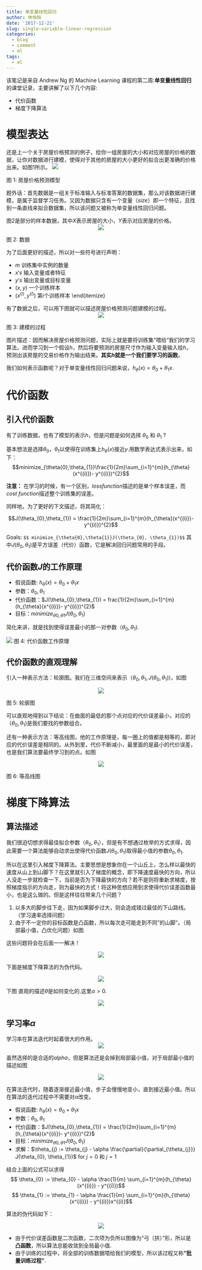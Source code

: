 ```yaml
---
title: 单变量线性回归
author: 申恒恒
date: '2017-12-21'
slug: single-variable-linear-regression
categories:
  - blog
  - comment
  - ml
tags:
  - ml
---
```





\noindent 该笔记是来自 Andrew Ng 的 Machine Learning 课程的第二周:**单变量线性回归**的课堂记录，主要讲解了以下几个内容:

- 代价函数
- 梯度下降算法


# 模型表达
还是上一个关于房屋价格预测的例子，给你一组房屋的大小和对应房屋的价格的数据，让你对数据进行建模，使得对于其他的房屋的大小更好的拟合出更准确的价格出来。如图1所示。
\begin{figure}[htbp]
\begin{center}
  \includegraphics[width=0.5\textwidth]{single_ex_1.png}
  \caption{房屋价格预测模型}\label{figure:single_ex_1}
\end{center}
\end{figure}

![](http://olrs8j04a.bkt.clouddn.com/17-12-21/50192377.jpg)
<p class="caption">
图 1: 房屋价格预测模型
</p>

题外话：首先数据是一组关于标准输入与标准答案的数据集，那么对该数据进行建模，是属于监督学习任务。又因为数据只含有一个变量（$size$）即一个特征，且找到一条直线来拟合数据集，所以该问题又被称为单变量线性回归问题。

图2是部分的样本数据，其中$X$表示房屋的大小，$Y$表示对应房屋的价格。
\begin{figure}[htbp]
\begin{center}
  \includegraphics[width=0.5\textwidth]{s_data.png}
  \caption{数据}\label{figure:s_data}
\end{center}
\end{figure}

<center>
![](http://olrs8j04a.bkt.clouddn.com/17-12-21/25995934.jpg)
</center>
<p class="caption">
图 2: 数据
</p>

为了后面更好的描述，所以对一些符号进行声明：

- $m$ 训练集中实例的数量
- $x's$ 输入变量或者特征
- $y's$ 输出变量或目标变量
- $(x,y)$ 一个训练样本
- $(x^{(i)},y^{(i)})$ 第$i$个训练样本
\end{itemize}

有了数据之后，可以用下图就可以描述房屋价格预测问题建模的过程。
\begin{figure}[htbp]
\begin{center}
  \includegraphics[width=0.5\textwidth]{procedure.png}
  \caption{建模的过程}\label{figure:precedure}
\end{center}
\end{figure}
<center>
![](http://olrs8j04a.bkt.clouddn.com/17-12-21/49786727.jpg)
</center>
<p class="caption">
图 3: 建模的过程
</p>

图片描述：因而解决房屋价格预测问题，实际上就是要将训练集”喂给“我们的学习算法，进而学习到一个假设$h$，然后将要预测的房屋尺寸作为输入变量输入给$h$，预测出该房屋的交易价格作为输出结果。**其实$h$就是一个我们要学习的函数**。

我们如何表示函数呢？对于单变量线性回归问题来说，$h_{\theta}(x) = \theta_{0} + \theta_{1} x$.

# 代价函数
## 引入代价函数
有了训练数据，也有了模型的表示$h$，但是问题是如何选择 $\theta_{0}$ 和 $\theta_{1}$ ?

基本想法是选择$\theta_{0}$，$\theta_{1}$以使得在训练集上$h_{\theta}(x)$接近$y$.用数学表达式表示出来，如下：
$$minimize_{\theta{0},\theta_{1}}\frac{1}{2m}\sum_{i=1}^{m}(h_{\theta}(x^{(i)})- y^{(i)})^{2}$$

**注意：** 在学习的时候，有一个区别，$loss function$描述的是单个样本误差，而$cost$ $function$描述整个训练集的误差。

同样地，为了更好的下文描述，将其简化：

$$J(\theta_{0},\theta_{1}) = \frac{1}{2m}\sum_{i=1}^{m}(h_{\theta}(x^{(i)})- y^{(i)})^{2}$$

Goals: `$$ minimize_{\theta{0},\theta{1}}J(\theta_{0}, \theta_{1})$$` 
其中$J(\theta_{0}, \theta_{1})$是平方误差（代价）函数，它是解决回归问题常用的手段。

## 代价函数$J$的工作原理

	
- 假说函数:	$h_{\theta}(x) = \theta_{0} + \theta_{1}x$ 
- 参数：$\theta_{0}, \theta_{1}$ 
- 代价函数：$J(\theta_{0},\theta_{1}) = frac{1}{2m}\sum_{i=1}^{m}(h_{\theta}(x^{(i)})- y^{(i)})^{2}$ 
- 目标：$minimize_{\theta{0},\theta{1}}J(\theta_{0}, \theta_{1})$

简化来讲，就是找到使得误差最小的那一对参数（$\theta_{0}, \theta_{1}$).

\begin{figure}[htbp]
	\begin{center}
		\includegraphics[width=0.8\textwidth]{cost.png}
		\caption{代价函数工作原理}\label{figure:cost}
	\end{center}
\end{figure}

<p class="caption">
![](http://olrs8j04a.bkt.clouddn.com/17-12-21/26673069.jpg)
图 4: 代价函数工作原理
</p>


## 代价函数的直观理解
引入一种表示方法：轮廓图。我们在三维空间来表示（$\theta_{0}, \theta_{1}, J(\theta_{0}, \theta_{1})$)，如图\ref{figure:contour}

\begin{figure}[htbp]
	\begin{center}
		\includegraphics[width=0.5\textwidth]{contour.png}
		\caption{轮廓图}\label{figure:contour}
	\end{center}
\end{figure}
<center>
![](http://olrs8j04a.bkt.clouddn.com/17-12-21/12948998.jpg)
</center>
<p class="caption">

图 5: 轮廓图
</p>



可以直观地得到以下结论：在曲面的最低的那个点对应的代价误差最小，对应的（$\theta_{0}, \theta_{1}$)是我们要找的参数组合。

还有一种表示方法：等高线图，他的工作原理是，每一圈上的值都是相等的，即对应的代价误差是相同的。从外到里，代价不断减小，最里面的是最小的代价误差，也是我们算法要最终学习到的点。如图\ref{figure:contour_2}


\begin{figure}[htbp]
	\begin{center}
		\includegraphics[width=0.5\textwidth]{contour_2.png}
		\caption{等高线图}\label{figure:contour_2}
	\end{center}
\end{figure}
<center>
![](http://olrs8j04a.bkt.clouddn.com/17-12-21/66180792.jpg)
</center>
<p class="caption">
图 6: 等高线图
</p>

# 梯度下降算法
## 算法描述
我们很迫切想求得最佳拟合参数（$\theta_{0}, \theta_{1}$），但是有不想通过枚举的方式求得，因此需要一个算法能够自动求出使得代价函数$J(\theta_{0}, \theta_{1})$取得最小值的参数$\theta_{0}, \theta_{1}$.

所以在这里引入梯度下降算法。主要思想是想象你在一个山丘上，怎么样以最快的速度从山上到山脚下？在这里就引入了梯度的概念，即下降速度最快的方向，所以人没走一步就检查一下，当前是否为下降最快的方向？若不是则将重新求梯度，按照梯度指示的方向走，则为最快的方式！将这种思想应用到求使得代价误差函数最小，也是这么做的。但是这样往往带来几个问题？

1. 以多大的脚步往下走，因为如果脚步过大，则会造成错过最佳的下山路线。（学习速率选择问题）
2. 由于不一定你的目标函数是凸函数，所以每次走可能走到不同”的山脚“。（局部最小值，凸优化问题）如图\ref{figure:gradient}


这些问题将会在后面一一解决！

\begin{figure}[htbp]
\centering                                                          %居中
\subfigure[梯度下降]{                    %第一张子图
\begin{minipage}{7cm}
\centering                                                          %子图居中
\includegraphics[scale=0.3]{gradient_intu.png}               %以pic.jpg的0.5倍大小输出
\end{minipage}}
\subfigure[走到局部最低点]{                    %第二张子图
\begin{minipage}{7cm}
\centering                                                          %子图居中
\includegraphics[scale=0.3]{gradient_intu_2.png}                %以pic.jpg的0.5倍大小输出
\end{minipage}}
\caption{梯度下降算法} %                         %大图名称
\label{figure:gradient}                                                        %图片引用标记
\end{figure}
<center>
![](http://olrs8j04a.bkt.clouddn.com/17-12-21/65682294.jpg)
</center>
下面是梯度下降算法的为伪代码。




\begin{algorithm}[h]  
  \caption{梯度下降算法简化版}  
  \label{alg::Gradient Descent Simple}  
  \begin{algorithmic}[1]  
    \Require
    $\alpha$ 学习率;
    $\theta_{0} \in R, \theta_{1}\in R$ 参数;
    $J$ 代价误差函数;
    $:=$ 赋值;
    \Repeat  
      \State $\theta_{j} := \theta_{j} - \alpha\frac{\partial}{\partial_{j}}J(\theta_{0}, \theta_{1})$ for $j = 0 $和$j = 1 $; 
      \State (向量版本)$\theta :=  \theta - \alpha\nabla J(\theta_{0}, \theta_{1})$;
    \Until{收敛}  
  \end{algorithmic}  
\end{algorithm}  
<center>
![](http://olrs8j04a.bkt.clouddn.com/17-12-21/96169106.jpg)
</center>

下图\ref{figure:gradient_change_theta} 直观的描述$\theta$是如何变化的.这里$\alpha > 0$.

\begin{figure}[htbp]
\centering                                                          %居中
\subfigure[$\frac{\partial}{\partial_{\theta_{1}}}J(\theta_{0}, \theta_{1}) > 0$时，$\theta_{1}$往右移动]{                    %第一张子图
\begin{minipage}{7cm}
\centering                                                          %子图居中
\includegraphics[scale=0.5]{gradient_change_theta.png}               %以pic.jpg的0.5倍大小输出
\end{minipage}}
\subfigure[$\frac{\partial}{\partial_{\theta_{1}}}J(\theta_{0}, \theta_{1}) < 0$时，$\theta_{1}$往左移动]{                    %第二张子图
\begin{minipage}{7cm}
\centering                                                          %子图居中
\includegraphics[scale=0.5]{gradient_change_theta_1.png}                %以pic.jpg的0.5倍大小输出
\end{minipage}}
\caption{代价误差不断接近最低处} %                         %大图名称
\label{figure:gradient_change_theta}                                                        %图片引用标记
\end{figure}
<center>
![](http://olrs8j04a.bkt.clouddn.com/17-12-21/29605590.jpg)
</center>

## 学习率$\alpha$
学习率在算法迭代时起着很大的作用。
\begin{enumerate}
\setlength{\itemsep}{1pt}
\setlength{\parsep}{0pt}
\setlength{\parskip}{0pt}
- 如果$\alpha$过小，将会导致算法的收敛速度很慢，算法的效率低;
- 如果$\alpha$过大，在梯度下降过程中，很容易掠过最小值，可能会无法收敛甚至发散。如图\ref{figure:alpha}.
\end{enumerate}


\begin{figure}[htbp]
\centering                                                          %居中
\subfigure[$\alpha$过小，导致收敛速度很慢]{                    %第一张子图
\begin{minipage}{7cm}
\centering                                                          %子图居中
\includegraphics[scale=0.5]{alpha_low.png}               %以pic.jpg的0.5倍大小输出
\end{minipage}}
\subfigure[$\alpha$过大，导致无法到达最低点]{                    %第二张子图
\begin{minipage}{7cm}
\centering                                                          %子图居中
\includegraphics[scale=0.5]{alpha_high.png}                %以pic.jpg的0.5倍大小输出
\end{minipage}}
\caption{不同的$\alpha$对算法收敛的影响} %                         %大图名称
\label{figure:alpha}                                                        %图片引用标记
\end{figure}

<center>
![](http://olrs8j04a.bkt.clouddn.com/17-12-21/75838488.jpg)
</center>

虽然选择的是合适的$alpha$，但是算法还是会掉到局部最小值，对于局部最小值的描述如图\ref{figure:local_minimize}

\begin{figure}[htbp]
	\begin{center}
		\includegraphics[width=0.6\textwidth]{local_minimize.png}
		\caption{局部最小值}\label{figure:local_minimize}
	\end{center}
\end{figure}
<center>
![](http://olrs8j04a.bkt.clouddn.com/17-12-21/23570380.jpg)
</center>

在算法迭代时，随着逐渐接近最小值，步子会慢慢地变小，直到接近最小值。所以在算法的迭代过程中不需要对$\alpha$改变。

\subsubsection{算法详细版}

- 假说函数:	$h_{\theta}(x) = \theta_{0} + \theta_{1}x$
- 参数：$\theta_{0}, \theta_{1}$
- 代价函数：$J(\theta_{0},\theta_{1}) = \frac{1}{2m}\sum_{i=1}^{m}(h_{\theta}(x^{(i)})- y^{(i)})^{2}$
- 目标：$minimize_{\theta{0},\theta{1}}J(\theta_{0}, \theta_{1})$
- 求解：$\theta_{j} := \theta_{j} - \alpha \frac{\partial}{\partial_{\theta_{j}}} J(\theta_{0}, \theta_{1})$ for $j=0$ 和 $j=1$



结合上面的公式可以求得
$$ \theta_{0} := \theta_{0} - \alpha \frac{1}{m} \sum_{i=1}^{m}(h_{\theta}(x^{(i)}) - y^{(i)})$$
$$ \theta_{1} := \theta_{1} - \alpha \frac{1}{m} \sum_{i=1}^{m}(h_{\theta}(x^{(i)}) - y^{(i)})x^{(i)}$$

算法的伪代码如下：

\begin{algorithm}[h]  
  \caption{梯度下降算法简化版}  
  \label{alg::Gradient Descent Simple}  
  \begin{algorithmic}[1]  
    \Require
    $\alpha$ 学习率;
    $\theta_{0} \in R, \theta_{1}\in R$ 参数;
    $:=$ 赋值;
    \Repeat  
      \State $\theta_{0} := \theta_{0} - \alpha \frac{1}{m} \sum_{i=1}^{m}(h_{\theta}(x^{(i)}) - y^{(i)})$; 
      \State $\theta_{1} := \theta_{1} - \alpha \frac{1}{m} \sum_{i=1}^{m}(h_{\theta}(x^{(i)}) - y^{(i)})x^{(i)}$;
    \Until{收敛}  
  \end{algorithmic}  
\end{algorithm}  
<center>
![](http://olrs8j04a.bkt.clouddn.com/17-12-21/55414484.jpg)
</center>

- 由于代价误差函数是二次函数，二次项为负所以图像为“弓（拱）”形，所以是**凸函数**，所以算法总能收敛到全局最小值.
- 由于训练的过程中，将全部的训练数据喂给我们的模型，所以该过程又称**“批量训练过程”**.

